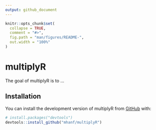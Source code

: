 ```yaml
---
output: github_document
---
```


<!-- README.md is generated from README.Rmd. Please edit that file -->

```r
knitr::opts_chunk$set(
  collapse = TRUE,
  comment = "#>",
  fig.path = "man/figures/README-",
  out.width = "100%"
)
```

# multiplyR

<!-- badges: start -->
<!-- badges: end -->

The goal of multiplyR is to ...

## Installation

You can install the development version of multiplyR from [GitHub](https://github.com/) with:

``` r
# install.packages("devtools")
devtools::install_github("mhanf/multiplyR")
```
